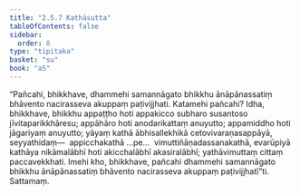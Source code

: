 ```yaml
---
title: "2.5.7 Kathāsutta"
tableOfContents: false
sidebar:
  order: 8
type: "tipitaka"
basket: "su"
book: "a5"
---
```



<DynamicBreadcrumb />

<Division number="97" book="a5" bookNo="16" page="106">

<Paragraph number="585" book="a5">
“Pañcahi, bhikkhave, dhammehi samannāgato bhikkhu ānāpānassatiṃ bhāvento nacirasseva akuppaṃ paṭivijjhati. Katamehi pañcahi? Idha, bhikkhave, bhikkhu appaṭṭho hoti appakicco subharo susantoso jīvitaparikkhāresu; appāhāro hoti anodarikattaṃ anuyutto; appamiddho hoti jāgariyaṃ anuyutto; yāyaṃ kathā ābhisallekhikā cetovivaraṇasappāyā, seyyathidaṃ—  appicchakathā …pe…  vimuttiñāṇadassanakathā, evarūpiyā kathāya nikāmalābhī hoti akicchalābhī akasiralābhī; yathāvimuttaṃ cittaṃ paccavekkhati. Imehi kho, bhikkhave, pañcahi dhammehi samannāgato bhikkhu ānāpānassatiṃ bhāvento nacirasseva akuppaṃ paṭivijjhatī”ti.

</Paragraph>
</Division>

<Paragraph number="586" type="center" book="a5">
Sattamaṃ.
</Paragraph>